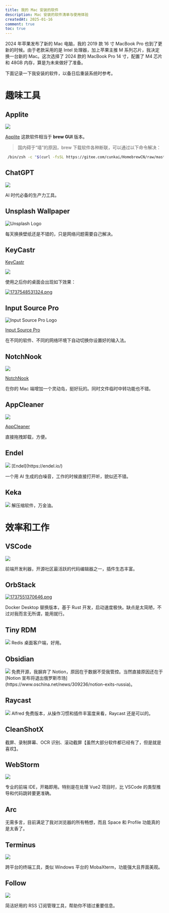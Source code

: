 ```yaml
---
title: 我的 Mac 安装的软件
description: Mac 安装的软件清单与使用体验
createdAt: 2025-01-16
comment: true
toc: true
---
```


2024 年苹果发布了新的 Mac 电脑，我的 2019 款 16 寸 MacBook Pro 也到了更新的时候。由于老款采用的是 Intel 处理器，加上苹果主推 M 系列芯片，我决定换一台新的 Mac。这次选择了 2024 款的 MacBook Pro 14 寸，配置了 M4 芯片和 48GB 内存，算是为未来做好了准备。

下面记录一下我安装的软件，以备日后重装系统时参考。

# 趣味工具

## Applite
<img src="https://home.matrixpunk.com:9800/i/2025/01/22/6790e073b7284.png" className="w-20"/>

[Applite](https://aerolite.dev/applite) 这款软件相当于 **brew GUI** 版本。
> 国内碍于“墙”的原因，brew 下载软件各种断联，可以通过以下命令解决：

```bash
 /bin/zsh -c "$(curl -fsSL https://gitee.com/cunkai/HomebrewCN/raw/master/Homebrew.sh)"
```
## ChatGPT
<img src="https://chat.openai.com/favicon.ico" className="w-20"/>

AI 时代必备的生产力工具。

## Unsplash Wallpaper
![Unsplash Logo](https://unsplash.com/favicon.ico)

每天换换壁纸还是不错的，只是网络问题需要自己解决。

## KeyCastr

[KeyCastr](https://github.com/keycastr/keycastr)

<img src="https://home.matrixpunk.com:9800/i/2025/01/22/6790e339d7151.png" className="w-20"/>

使用之后你的桌面会出现如下效果：

[![1737548531324.png](https://home.matrixpunk.com:9800/i/2025/01/22/6790e2f5426b3.png)](https://home.matrixpunk.com:9800/i/2025/01/22/6790e2f5426b3.png)

## Input Source Pro
![Input Source Pro Logo](https://inputsource.pro/favicon.ico)

[Input Source Pro](https://inputsource.pro/zh-CN)

在不同的软件、不同的网络环境下自动切换你设置好的输入法。

## NotchNook

<img src="https://home.matrixpunk.com:9800/i/2025/01/22/6790f08e8c1df.png" className="w-20"/>

[NotchNook](https://lo.cafe/notchnook)

在你的 Mac 端增加一个灵动岛，挺好玩的。同时文件临时中转功能也不错。

## AppCleaner
<img src="https://home.matrixpunk.com:9800/i/2025/01/22/6790e64766878.png" className="w-20"/>

[AppCleaner](https://freemacsoft.net/appcleaner/)

直接拖拽卸载，方便。

## Endel
<img src="https://home.matrixpunk.com:9800/i/2025/01/22/6790e69b8eaa9.png" className="w-20"/>
[Endel](https://endel.io/)

一个用 AI 生成的白噪音，工作的时候直接打开听，貌似还不错。

## Keka
<img src="https://www.keka.io/favicon.ico" className="w-20"/>
解压缩软件，万金油。

# 效率和工作

## VSCode
<img src="https://code.visualstudio.com/favicon.ico" className="w-20"/>

前端开发利器，开源社区最活跃的代码编辑器之一，插件生态丰富。

## OrbStack
[![1737551370646.png](https://home.matrixpunk.com:9800/i/2025/01/22/6790ee0c7703d.png)](https://home.matrixpunk.com:9800/i/2025/01/22/6790ee0c7703d.png)

Docker Desktop 替换版本，基于 Rust 开发，启动速度极快。缺点是太简陋，不过对我而言无所谓，能用就行。

## Tiny RDM
<img src="https://redis.tinycraft.cc/images/logo.svg" className="w-20"/>
Redis 桌面客户端，好用。

## Obsidian
<img src="https://obsidian.md/favicon.ico" className="w-20"/>
免费开源，我摒弃了 Notion，原因在于数据不受我管控。当然直接原因还在于 [Notion 宣布将退出俄罗斯市场](https://www.oschina.net/news/309236/notion-exits-russia)。

## Raycast

<img src="https://www.raycast.com/favicon-production.png" className="w-20"/>
Alfred 免费版本，从操作习惯和插件丰富度来看，Raycast 还是可以的。

## CleanShotX
截屏、录制屏幕、OCR 识别、滚动截屏【虽然大部分软件都已经有了，但是就是喜欢】。

## WebStorm
<img src="https://www.jetbrains.com/webstorm/favicon.ico" className="w-20"/>

专业的前端 IDE，开箱即用。特别是在处理 Vue2 项目时，比 VSCode 的类型推导和代码跳转要更准确。

## Arc
无需多言，目前满足了我对浏览器的所有畅想，而且 Space 和 Profile 功能真的是太香了。

## Terminus
<img src="https://eugeny.github.io/terminus/favicon.ico" className="w-20"/>

跨平台的终端工具，类似 Windows 平台的 MobaXterm，功能强大且界面美观。

## Follow
<img src="https://follow.app/favicon.ico" className="w-20"/>

简洁好用的 RSS 订阅管理工具，帮助你不错过重要信息。

